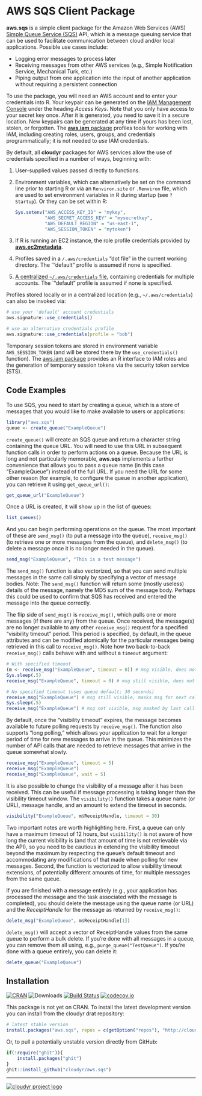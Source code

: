 # AWS SQS Client Package

**aws.sqs** is a simple client package for the Amazon Web Services (AWS) [Simple Queue Service (SQS)](http://aws.amazon.com/sqs/) API, which is a message queuing service that can be used to facilitate communication between cloud and/or local applications. Possible use cases include:

 - Logging error messages to process later
 - Receiving messages from other AWS services (e.g., Simple Notification Service, Mechanical Turk, etc.)
 - Piping output from one application into the input of another application without requiring a persistent connection

To use the package, you will need an AWS account and to enter your credentials into R. Your keypair can be generated on the [IAM Management Console](https://aws.amazon.com/) under the heading *Access Keys*. Note that you only have access to your secret key once. After it is generated, you need to save it in a secure location. New keypairs can be generated at any time if yours has been lost, stolen, or forgotten. The [**aws.iam** package](https://github.com/cloudyr/aws.iam) profiles tools for working with IAM, including creating roles, users, groups, and credentials programmatically; it is not needed to *use* IAM credentials.

By default, all **cloudyr** packages for AWS services allow the use of credentials specified in a number of ways, beginning with:

 1. User-supplied values passed directly to functions.
 2. Environment variables, which can alternatively be set on the command line prior to starting R or via an `Renviron.site` or `.Renviron` file, which are used to set environment variables in R during startup (see `? Startup`). Or they can be set within R:
 
    ```R
    Sys.setenv("AWS_ACCESS_KEY_ID" = "mykey",
               "AWS_SECRET_ACCESS_KEY" = "mysecretkey",
               "AWS_DEFAULT_REGION" = "us-east-1",
               "AWS_SESSION_TOKEN" = "mytoken")
    ```
 3. If R is running an EC2 instance, the role profile credentials provided by [**aws.ec2metadata**](https://cran.r-project.org/package=aws.ec2metadata).
 4. Profiles saved in a `/.aws/credentials` "dot file" in the current working directory. The `"default" profile is assumed if none is specified.
 5. [A centralized `~/.aws/credentials` file](https://blogs.aws.amazon.com/security/post/Tx3D6U6WSFGOK2H/A-New-and-Standardized-Way-to-Manage-Credentials-in-the-AWS-SDKs), containing credentials for multiple accounts. The `"default" profile is assumed if none is specified.

Profiles stored locally or in a centralized location (e.g., `~/.aws/credentials`) can also be invoked via:

```R
# use your 'default' account credentials
aws.signature::use_credentials()

# use an alternative credentials profile
aws.signature::use_credentials(profile = "bob")
```

Temporary session tokens are stored in environment variable `AWS_SESSION_TOKEN` (and will be stored there by the `use_credentials()` function). The [aws.iam package](https://github.com/cloudyr/aws.iam/) provides an R interface to IAM roles and the generation of temporary session tokens via the security token service (STS).

## Code Examples

To use SQS, you need to start by creating a queue, which is a store of messages that you would like to make available to users or applications:

```r
library("aws.sqs")
queue <- create_queue("ExampleQueue")
```

`create_queue()` will create an SQS queue and return a character string containing the queue URL. You will need to use this URL in subsequent function calls in order to perform actions on a queue. Because the URL is long and not particularly memorable, **aws.sqs** implements a further convenience that allows you to pass a queue name (in this case "ExampleQueue") instead of the full URL. If you need the URL for some other reason (for example, to configure the queue in another application), you can retrieve it using `get_queue_url()`:

```r
get_queue_url("ExampleQueue")
```

Once a URL is created, it will show up in the list of queues:

```r
list_queues()
```

And you can begin performing operations on the queue. The most important of these are `send_msg()` (to put a message into the queue), `receive_msg()` (to retrieve one or more messages from the queue), and `delete_msg()` (to delete a message once it is no longer needed in the queue).

```r
send_msg("ExampleQueue", "This is a test message")
```

The `send_msg()` function is also vectorized, so that you can send multiple messages in the same call simply by specifying a vector of message bodies. Note: The `send_msg()` function will return some (mostly useless) details of the message, namely the MD5 sum of the message body. Perhaps this could be used to confirm that SQS has received and entered the message into the queue correctly.

The flip side of `send_msg()` is `receive_msg()`, which pulls one or more messages (if there are any) from the queue. Once received, the message(s) are no longer available to any other `receive_msg()` request for a specified "visibility timeout" period. This period is specified, by default, in the queue attributes and can be modified atomically for the particular messages being retrieved in this call to `receive_msg()`. Note how two back-to-back `receive_msg()` calls behave with and without a `timeout` argument:

```r
# With specified timeout
(m <- receive_msg("ExampleQueue", timeout = 0)) # msg visible, does not mask msg for next call
Sys.sleep(.5)
receive_msg("ExampleQueue", timeout = 0) # msg still visible, does not mask msg for next call

# No specified timeout (uses queue default; 30 seconds)
receive_msg("ExampleQueue") # msg still visible, masks msg for next call
Sys.sleep(.5)
receive_msg("ExampleQueue") # msg not visible, msg masked by last call
```

By default, once the "visibility timeout" expires, the message becomes available to future polling requests by `receive_msg()`. The function also supports "long polling," which allows your application to wait for a longer period of time for new messages to arrive in the queue. This minimizes the number of API calls that are needed to retrieve messages that arrive in the queue somewhat slowly.

```r
receive_msg("ExampleQueue", timeout = 5)
receive_msg("ExampleQueue")
receive_msg("ExampleQueue", wait = 5)
```

It is also possible to change the visibility of a message after it has been received. This can be useful if message processing is taking longer than the visibility timeout window. The `visibility()` function takes a queue name (or URL), message handle, and an amount to extend the timeout in seconds.

```r
visibility("ExampleQueue", m$ReceiptHandle, timeout = 30)
```

Two important notes are worth highlighting here. First, a queue can only have a maximum timeout of 12 hours, but `visibility()` is not aware of how long the current visibility is (and that amount of time is not retrievable via the API), so you need to be cautious in extending the visibility timeout beyond the maximum by respecting the queue's default timeout and accommodating any modifications of that made when polling for new messages. Second, the function is vectorized to allow visibility timeout extensions, of potentially different amounts of time, for multiple messages from the same queue.

If you are finished with a message entirely (e.g., your application has processed the message and the task associated with the message is completed), you should delete the message using the queue name (or URL) and the *ReceiptHandle* for the message as returned by `receive_msg()`:

```r
delete_msg("ExampleQueue", m$ReceiptHandle[1])
```

`delete_msg()` will accept a vector of ReceiptHandle values from the same queue to perform a bulk delete. If you're done with all messages in a queue, you can remove them all using, e.g., `purge_queue("TestQueue")`. If you're done with a queue entirely, you can delete it:

```r
delete_queue("ExampleQueue")
```

## Installation

[![CRAN](https://www.r-pkg.org/badges/version/aws.sqs)](https://cran.r-project.org/package=aws.sqs)
![Downloads](https://cranlogs.r-pkg.org/badges/aws.sqs)
[![Build Status](https://travis-ci.org/cloudyr/aws.sqs.png?branch=master)](https://travis-ci.org/cloudyr/aws.sqs)
[![codecov.io](https://codecov.io/github/cloudyr/aws.sqs/coverage.svg?branch=master)](https://codecov.io/github/cloudyr/aws.sqs?branch=master)

This package is not yet on CRAN. To install the latest development version you can install from the cloudyr drat repository:

```R
# latest stable version
install.packages("aws.sqs", repos = c(getOption("repos"), "http://cloudyr.github.io/drat"))
```

Or, to pull a potentially unstable version directly from GitHub:

```R
if(!require("ghit")){
    install.packages("ghit")
}
ghit::install_github("cloudyr/aws.sqs")
```

---
[![cloudyr project logo](http://i.imgur.com/JHS98Y7.png)](https://github.com/cloudyr)
